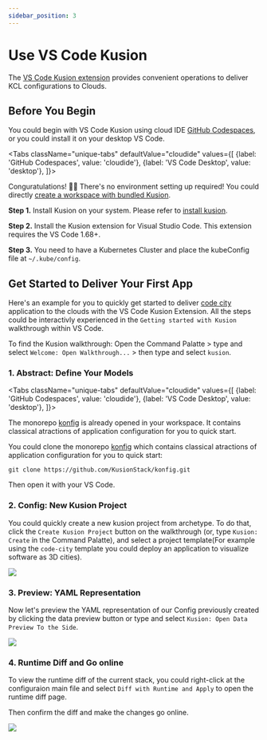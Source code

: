 ```yaml
---
sidebar_position: 3
---
```



# Use VS Code Kusion

The [VS Code Kusion extension](https://marketplace.visualstudio.com/items?itemName=KusionStack.kusion) provides convenient operations to deliver KCL configurations to Clouds.

## Before You Begin

You could begin with VS Code Kusion using cloud IDE [GitHub Codespaces](https://github.com/features/codespaces), or you could install it on your desktop VS Code.

<Tabs
  className="unique-tabs"
  defaultValue="cloudide"
  values={[
    {label: 'GitHub Codespaces', value: 'cloudide'},
    {label: 'VS Code Desktop', value: 'desktop'},
  ]}>
<TabItem value="cloudide">

Conguratulations! 🎉🎉 There's no environment setting up required! You could directly [create a workspace with bundled Kusion](https://github.com/codespaces/new?hide_repo_select=true&ref=main&repo=488867056&machine=standardLinux32gb&devcontainer_path=.devcontainer.json).

</TabItem>
<TabItem value="desktop">

**Step 1.** Install Kusion on your system. Please refer to [install kusion](/docs/user_docs/getting-started/install).

**Step 2.** Install the Kusion extension for Visual Studio Code. This extension requires the VS Code 1.68+.

**Step 3.** You need to have a Kubernetes Cluster and place the kubeConfig file at `~/.kube/config`.

</TabItem>
</Tabs>

## Get Started to Deliver Your First App

Here's an example for you to quickly get started to deliver [code city](https://wettel.github.io/codecity.html) application to the clouds with the VS Code Kusion Extension. All the steps could be interactivly experienced in the `Getting started with Kusion` walkthrough within VS Code.

To find the Kusion walkthrough: Open the Command Palatte > type and select `Welcome: Open Walkthrough...` > then type and select `kusion`.


### 1. Abstract: Define Your Models

<Tabs
  className="unique-tabs"
  defaultValue="cloudide"
  values={[
    {label: 'GitHub Codespaces', value: 'cloudide'},
    {label: 'VS Code Desktop', value: 'desktop'},
  ]}>
<TabItem value="cloudide">

The monorepo [konfig](https://github.com/KusionStack/konfig) is already opened in your workspace. It contains classical atractions of application configuration for you to quick start.

</TabItem>
<TabItem value="desktop">

You could clone the monorepo [konfig](https://github.com/KusionStack/konfig) which contains classical atractions of application configuration for you to quick start:
    
```shell
git clone https://github.com/KusionStack/konfig.git
```

Then open it with your VS Code.

</TabItem>
</Tabs>

### 2. Config: New Kusion Project

You could quickly create a new kusion project from archetype. To do that, click the `Create Kusion Project` button on the walkthrough (or, type `Kusion: Create` in the Command Palatte), and select a project template(For example using the `code-city` template you could deploy an application to visualize software as 3D cities).

![](/img/docs/user_docs/getting-started/create-project.gif)

### 3. Preview: YAML Representation

Now let's preview the YAML representation of our Config previously created by clicking the data preview button or type and select `Kusion: Open Data Preview To the Side`.

![](/img/docs/user_docs/getting-started/data-preview.gif)

### 4. Runtime Diff and Go online
    
To view the runtime diff of the current stack, you could right-click at the configuraion main file and select `Diff with Runtime and Apply` to open the runtime diff page.

Then confirm the diff and make the changes go online.

![](/img/docs/user_docs/getting-started/config-diff-apply.gif)
